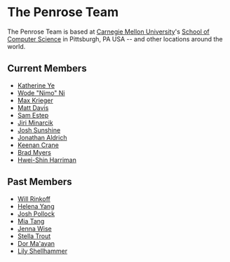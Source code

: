 # The Penrose Team #

The Penrose Team is  based at [Carnegie Mellon University](https://cmu.edu])'s [School of Computer Science](https://cs.cmu.edu) 
in Pittsburgh, PA USA -- and other locations around the world.

## Current Members ##

- [Katherine Ye](https://www.cs.cmu.edu/~kqy/)  
- [Wode "Nimo" Ni](https://www.cs.cmu.edu/~woden/)
- [Max Krieger](http://a9.io/)
- [Matt Davis](https://cmumatt.github.io/)
- [Sam Estep](https://samestep.com/)
- [Jiri Minarcik](https://github.com/jiriminarcik)
- [Josh Sunshine](https://www.cs.cmu.edu/~jssunshi/)
- [Jonathan Aldrich](https://www.cs.cmu.edu/~./aldrich/)
- [Keenan Crane](https://www.cs.cmu.edu/~kmcrane/)
- [Brad Myers](https://www.cs.cmu.edu/~bam/)
- [Hwei-Shin Harriman](https://hsharriman.github.io/)

## Past Members ##

- [Will Rinkoff](https://dsm0.github.io/)
- [Helena Yang](https://heleaf.me/)
- [Josh Pollock](https://joshmpollock.com/)
- [Mia Tang](https://mia-tang.com/#/)
- [Jenna Wise](https://www.cs.cmu.edu/~jlwise/)
- [Stella Trout](https://miyehn.me/)
- [Dor Ma'ayan](http://www.cs.technion.ac.il/people/dorma10/)
- [Lily Shellhammer](https://www.linkedin.com/in/lily-shellhammer-899b43105)
